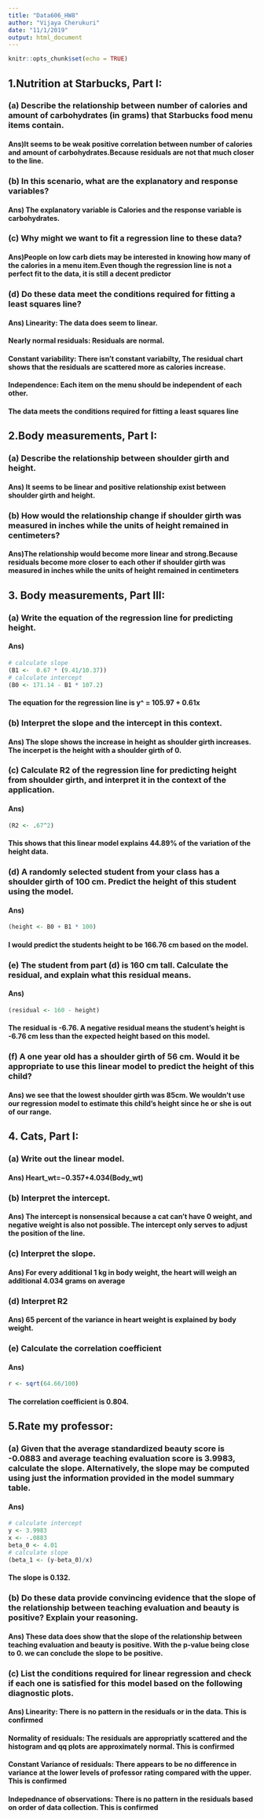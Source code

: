 ```yaml
---
title: "Data606_HW8"
author: "Vijaya Cherukuri"
date: "11/1/2019"
output: html_document
---
```


```r
knitr::opts_chunk$set(echo = TRUE)
```

## 1.Nutrition at Starbucks, Part I:

### (a) Describe the relationship between number of calories and amount of carbohydrates (in grams) that Starbucks        food menu items contain.

#### Ans)It seems to be weak positive correlation between number of calories and amount of carbohydrates.Because          residuals are not that much closer to the line.

### (b) In this scenario, what are the explanatory and response variables?

#### Ans) The explanatory variable is Calories and the response variable is carbohydrates.

### (c) Why might we want to fit a regression line to these data?

#### Ans)People on low carb diets may be interested in knowing how many of the calories in a menu item.Even though        the regression line is not a perfect fit to the data, it is still a decent predictor

### (d) Do these data meet the conditions required for fitting a least squares line?

#### Ans) Linearity: The data does seem to linear.
#### Nearly normal residuals: Residuals are normal.
#### Constant variability: There isn’t constant variabilty, The residual chart shows that the residuals are scattered      more as calories increase.
#### Independence: Each item on the menu should be independent of each other.

#### The data meets the conditions required for fitting a least squares line

## 2.Body measurements, Part I:

### (a) Describe the relationship between shoulder girth and height.

#### Ans) It seems to be linear and positive relationship exist between shoulder girth and height.

### (b) How would the relationship change if shoulder girth was measured in inches while the units of height remained      in centimeters?

#### Ans)The  relationship would become more linear and strong.Because residuals become more closer to each other if      shoulder girth was measured in inches while the units of height remained in centimeters

## 3. Body measurements, Part III:

### (a) Write the equation of the regression line for predicting height.

#### Ans)
```r
# calculate slope
(B1 <-  0.67 * (9.41/10.37))
# calculate intercept
(B0 <- 171.14 - B1 * 107.2)

```

#### The equation for the regression line is y^ = 105.97 + 0.61x

### (b) Interpret the slope and the intercept in this context.

#### Ans) The slope shows the increase in height as shoulder girth increases. The incerpet is the height with a           shoulder girth of 0.

### (c) Calculate R2 of the regression line for predicting height from shoulder girth, and interpret it in the            context of the application.

#### Ans)
```r
(R2 <- .67^2)
```

#### This shows that this linear model explains 44.89% of the variation of the height data.

### (d) A randomly selected student from your class has a shoulder girth of 100 cm. Predict the height of this           student using the model.

#### Ans) 
```r
(height <- B0 + B1 * 100)
```

#### I would predict the students height to be 166.76 cm based on the model.

### (e) The student from part (d) is 160 cm tall. Calculate the residual, and explain what this residual means.

#### Ans)
```r
(residual <- 160 - height)
```

#### The residual is -6.76. A negative residual means the student’s height is -6.76 cm less than the expected height       based on this model.

### (f) A one year old has a shoulder girth of 56 cm. Would it be appropriate to use this linear model to predict the      height of this child?

#### Ans) we see that the lowest shoulder girth was 85cm. We wouldn’t use our regression model to estimate this            child’s height since he or she is out of our range. 

## 4. Cats, Part I:

### (a) Write out the linear model.

#### Ans) Heart_wt=−0.357+4.034(Body_wt)

### (b) Interpret the intercept.

#### Ans) The intercept is nonsensical because a cat can’t have 0 weight, and negative weight is also not possible.       The intercept only serves to adjust the position of the line.

### (c) Interpret the slope.

#### Ans) For every additional 1 kg in body weight, the heart will weigh an additional 4.034 grams on average

### (d) Interpret R2

#### Ans) 65 percent of the variance in heart weight is explained by body weight.

### (e) Calculate the correlation coefficient

#### Ans) 
```r
r <- sqrt(64.66/100)
```

#### The correlation coefficient is 0.804.

## 5.Rate my professor:

### (a) Given that the average standardized beauty score is -0.0883 and average teaching evaluation score is 3.9983,      calculate the slope. Alternatively, the slope may be computed using just the information provided in the model       summary table.

#### Ans)
```r
# calculate intercept
y <- 3.9983
x <- -.0883
beta_0 <- 4.01
# calculate slope
(beta_1 <- (y-beta_0)/x)

```
#### The slope is 0.132.

### (b) Do these data provide convincing evidence that the slope of the relationship between teaching evaluation and     beauty is positive? Explain your reasoning.

#### Ans) These data does show that the slope of the relationship between teaching evaluation and beauty is positive.      With the p-value being close to 0. we can conclude the slope to be positive.

### (c) List the conditions required for linear regression and check if each one is satisfied for this model based on     the following diagnostic plots.

#### Ans) Linearity: There is no pattern in the residuals or in the data. This is confirmed
#### Normality of residuals: The residuals are appropriatly scattered and the histogram and qq plots are                  approximately normal. This is confirmed
#### Constant Variance of residuals: There appears to be no difference in variance at the lower levels of professor       rating compared with the upper. This is confirmed
#### Indepednance of observations: There is no pattern in the residuals based on order of data collection. This is        confirmed


















